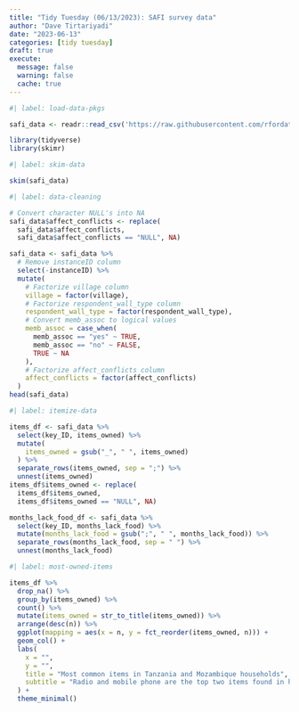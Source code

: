 ---
title: "Tidy Tuesday (06/13/2023): SAFI survey data"
author: "Dave Tirtariyadi"
date: "2023-06-13"
categories: [tidy tuesday]
draft: true
execute: 
  message: false
  warning: false
  cache: true
---

```{r}
#| label: load-data-pkgs

safi_data <- readr::read_csv('https://raw.githubusercontent.com/rfordatascience/tidytuesday/master/data/2023/2023-06-13/safi_data.csv')

library(tidyverse)
library(skimr)
```

```{r}
#| label: skim-data

skim(safi_data)
```

```{r}
#| label: data-cleaning

# Convert character NULL's into NA
safi_data$affect_conflicts <- replace(
  safi_data$affect_conflicts, 
  safi_data$affect_conflicts == "NULL", NA)

safi_data <- safi_data %>% 
  # Remove instanceID column
  select(-instanceID) %>% 
  mutate(
    # Factorize village column
    village = factor(village),
    # Factorize respondent_wall_type column
    respondent_wall_type = factor(respondent_wall_type),
    # Convert memb_assoc to logical values
    memb_assoc = case_when(
      memb_assoc == "yes" ~ TRUE,
      memb_assoc == "no" ~ FALSE,
      TRUE ~ NA
    ),
    # Factorize affect_conflicts column
    affect_conflicts = factor(affect_conflicts)
  )
head(safi_data)
```

```{r}
#| label: itemize-data

items_df <- safi_data %>% 
  select(key_ID, items_owned) %>% 
  mutate(
    items_owned = gsub("_", " ", items_owned)
  ) %>% 
  separate_rows(items_owned, sep = ";") %>% 
  unnest(items_owned)
items_df$items_owned <- replace(
  items_df$items_owned, 
  items_df$items_owned == "NULL", NA)

months_lack_food_df <- safi_data %>% 
  select(key_ID, months_lack_food) %>% 
  mutate(months_lack_food = gsub(";", " ", months_lack_food)) %>% 
  separate_rows(months_lack_food, sep = " ") %>% 
  unnest(months_lack_food)
```

```{r}
#| label: most-owned-items

items_df %>% 
  drop_na() %>% 
  group_by(items_owned) %>% 
  count() %>% 
  mutate(items_owned = str_to_title(items_owned)) %>% 
  arrange(desc(n)) %>% 
  ggplot(mapping = aes(x = n, y = fct_reorder(items_owned, n))) + 
  geom_col() + 
  labs(
    x = "",
    y = "",
    title = "Most common items in Tanzania and Mozambique households",
    subtitle = "Radio and mobile phone are the top two items found in households"
  ) +
  theme_minimal()
```
